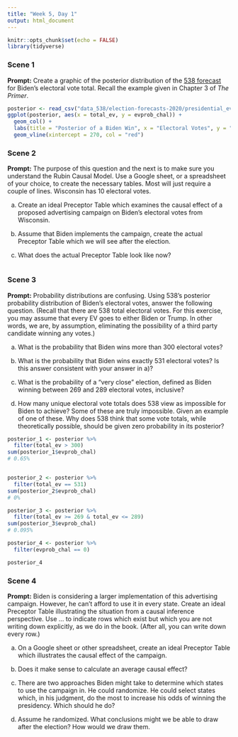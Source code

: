 ```yaml
---
title: "Week 5, Day 1"
output: html_document
---
```


```r
knitr::opts_chunk$set(echo = FALSE)
library(tidyverse)
```


### Scene 1

**Prompt:** Create a graphic of the posterior distribution of the [538 forecast](https://projects.fivethirtyeight.com/2020-election-forecast/) for Biden's electoral vote total. Recall the example given in Chapter 3 of *The Primer*.
```r
posterior <- read_csv("data_538/election-forecasts-2020/presidential_ev_probabilities_2020.csv") 
ggplot(posterior, aes(x = total_ev, y = evprob_chal)) +
  geom_col() +
  labs(title = "Posterior of a Biden Win", x = "Electoral Votes", y = "Probability") + 
  geom_vline(xintercept = 270, col = "red")
```



### Scene 2

**Prompt:** The purpose of this question and the next is to make sure you understand the Rubin Causal Model. Use a Google sheet, or a spreadsheet of your choice, to create the necessary tables. Most will just require a couple of lines. Wisconsin has 10 electoral votes.

a) Create an ideal Preceptor Table which examines the causal effect of a proposed advertising campaign on Biden's electoral votes from Wisconsin. 

b) Assume that Biden implements the campaign, create the actual Preceptor Table which we will see after the election.

c) What does the actual Preceptor Table look like now?

```r

```



### Scene 3

**Prompt:** Probability distributions are confusing. Using 538's posterior probability distribution of Biden's electoral votes, answer the following question. (Recall that there are 538 total electoral votes. For this exercise, you may assume that every EV goes to either Biden or Trump. In other words, we are, by assumption, eliminating the possibility of a third party candidate winning any votes.)


a) What is the probability that Biden wins more than 300 electoral votes?

b) What is the probability that Biden wins exactly 531 electoral votes? Is this answer consistent with your answer in a)?

c) What is the probability of a "very close" election, defined as Biden winning between 269 and 289 electoral votes, inclusive?

d) How many unique electoral vote totals does 538 view as impossible for Biden to achieve? Some of these are truly impossible. Given an example of one of these. Why does 538 think that some vote totals, while theoretically possible, should be given zero probability in its posterior?


```r
posterior_1 <- posterior %>%
  filter(total_ev > 300)
sum(posterior_1$evprob_chal)
# 0.65%


posterior_2 <- posterior %>%
  filter(total_ev == 531)
sum(posterior_2$evprob_chal)
# 0%

posterior_3 <- posterior %>%
  filter(total_ev >= 269 & total_ev <= 289)
sum(posterior_3$evprob_chal)
# 0.095%

posterior_4 <- posterior %>%
  filter(evprob_chal == 0)

posterior_4
```


### Scene 4

**Prompt:** Biden is considering a larger implementation of this advertising campaign. However, he can't afford to use it in every state. Create an ideal Preceptor Table illustrating the situation from a causal inference perspective. Use ... to indicate rows which exist but which you are not writing down explicitly, as we do in the book. (After all, you can write down every row.)

a) On a Google sheet or other spreadsheet, create an ideal Preceptor Table which illustrates the causal effect of the campaign.

b) Does it make sense to calculate an average causal effect?

c) There are two approaches Biden might take to determine which states to use the campaign in. He could randomize. He could select states which, in his judgment, do the most to increase his odds of winning the presidency. Which should he do?

d) Assume he randomized. What conclusions might we be able to draw after the election? How would we draw them.

